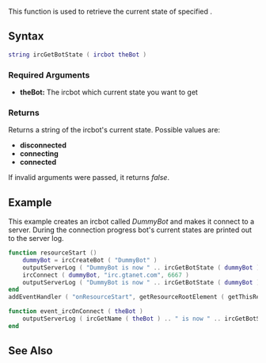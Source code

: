 {{ml_birc}}

This function is used to retrieve the current state of specified {{ml_birc|ircbot}}.

==Syntax== 
<syntaxhighlight lang="lua">
string ircGetBotState ( ircbot theBot )
</syntaxhighlight> 

===Required Arguments=== 
*'''theBot:''' The ircbot which current state you want to get

===Returns===
Returns a string of the ircbot's current state. Possible values are:
*'''disconnected'''
*'''connecting'''
*'''connected'''
If invalid arguments were passed, it returns ''false''.

==Example==
This example creates an ircbot called ''DummyBot'' and makes it connect to a server. During the connection progress bot's current states are printed out to the server log.
<syntaxhighlight lang="lua">
function resourceStart ()
    dummyBot = ircCreateBot ( "DummyBot" )
    outputServerLog ( "DummyBot is now " .. ircGetBotState ( dummyBot ) ) -- "disconnected"
    ircConnect ( dummyBot, "irc.gtanet.com", 6667 )
    outputServerLog ( "DummyBot is now " .. ircGetBotState ( dummyBot ) ) -- "connecting"
end
addEventHandler ( "onResourceStart", getResourceRootElement ( getThisResource() ), resourceStart )

function event_ircOnConnect ( theBot )
    outputServerLog ( ircGetName ( theBot ) .. " is now " .. ircGetBotState ( theBot ) ) -- "connected"
end
</syntaxhighlight>

==See Also==
{{ml_birc functions}}